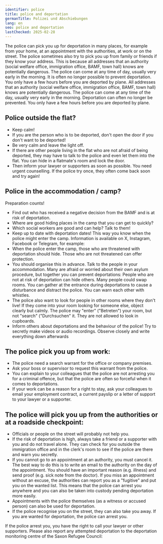 ```yaml
---
identifier: police
title: police and deportation
germanTitle: Polizei und Abschiebungen
lang: en
seo: police and deportation
lastChecked: 2025-02-28
---
```



The police can pick you up for deportation in many places, for example from your home, at an appointment with the authorities, at work or on the street. 
The police sometimes also try to pick you up from family or friends if they know your address.
This is because all addresses that an authority (social welfare office, immigration office, BAMF, town hall) knows are potentially dangerous. 
The police can come at any time of day, usually very early in the morning. It is often no longer possible to prevent deportation. 
You only have a few hours before you are deported by plane.
All addresses that an authority (social welfare office, immigration office, BAMF, town hall) knows are potentially dangerous.
The police can come at any time of the day, usually very early in the morning. Deportation can often no longer be prevented. You only have a few hours before you are deported by plane.

## Police outside the flat?

- Keep calm! 
- If you are the person who is to be deported, don't open the door if you don't want to be deported! 
- Be very calm and leave the light off.
- If there are other people living in the flat who are not afraid of being deported, they may have to talk to the police and even let them into the flat. You can hide in a flatmate's room and lock the door. 
- Then inform your lawyer or supporters as soon as possible. You need urgent counselling. If the police try once, they often come back soon and try again!

## Police in the accommodation / camp?

Preparation counts!

- Find out who has received a negative decision from the BAMF and is at risk of deportation.
- Where are good hiding places in the camp that you can get to quickly?
- Which social workers are good and can help? Talk to them!
- Keep up to date with deportation dates! This way you know when the police might enter the camp. Information is available on X, Instagram, Facebook or Telegram, for example: <address identifier="deportationalarm"></address>
- When the police enter the camp, those who are threatened with deportation should hide. Those who are not threatened can offer protection.
- You should organise this in advance. Talk to the people in your accommodation. Many are afraid or worried about their own asylum procedure, but together you can prevent deportations: People who are not at risk of deportation can hide others. Many people could swap rooms. You can gather at the entrance during deportations to cause a disturbance and distract the police. You can warn each other with whistles.
- The police also want to look for people in other rooms where they don't live! If they come into your room looking for someone else, object clearly but calmly. The police may "enter" ("Betreten") your room, but not "search" ("Durchsuchen" it. They are not allowed to look in cupboards.
- Inform others about deportations and the behaviour of the police! Try to secretly make videos or audio recordings. Observe closely and write everything down afterwards

## The police pick you up from work:

- The police need a search warrant for the office or company premises.
- Ask your boss or supervisor to request this warrant from the police.
- You can explain to your colleagues that the police are not arresting you for a criminal offence, but that the police are often so forceful when it comes to deportations.
- If your work can be a reason for a right to stay, ask your colleagues to email your employment contract, a current payslip or a letter of support to your lawyer or a supporter.

## The police will pick you up from the authorities or at a roadside checkpoint:

- Officials or people on the street will probably not help you.
- If the risk of deportation is high, always take a friend or a supporter with you and do not travel alone. They can check for you outside the immigration office and in the clerk's room to see if the police are there and warn you secretly. 
- If you cannot go to an appointment at an authority, you must cancel it. The best way to do this is to write an email to the authority on the day of the appointment. You should have an important reason (e.g. illness) and send proof (e.g. sick note from the doctor). If you miss an appointment without an excuse, the authorities can report you as a "fugitive" and put you on the wanted list. This means that the police can arrest you anywhere and you can also be taken into custody pending deportation more easily. 
- Appointments with the police themselves (as a witness or accused person) can also be used for deportation. 
- If the police recognise you on the street, they can also take you away. If you are wanted for deportation, the police can arrest you.

If the police arrest you, you have the right to call your lawyer or other supporters.
Please also report any attempted deportation to the deportation monitoring centre of the Saxon Refugee Council: <address identifier="sfr_abschiebemonitoring"></address>

